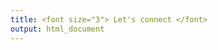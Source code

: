 ```yaml
---
title: <font size="3"> Let's connect </font>
output: html_document
---
```


<div class="icons">
  <a href="mailto:orenaiket(@)yahoo.com"><i class="fas fa-envelope fa-2x"></i></a>
  <a href="https://twitter.com/orenaiket"><i class="fab fa-twitter fa-2x"></i></a>
  <a href="https://www.linkedin.com/in/tosin-orenaike"><i class="fab fa-linkedin fa-2x"></i></a>
  <a href="https://github.com/Otomisin"><i class="fab fa-github fa-2x"></i></a>
</div>


<link rel="stylesheet" href="https://use.fontawesome.com/releases/v5.15.3/css/all.css">
